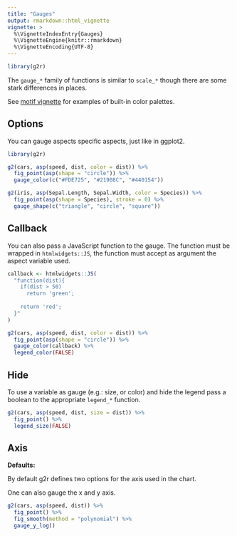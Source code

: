 ```yaml
---
title: "Gauges"
output: rmarkdown::html_vignette
vignette: >
  %\VignetteIndexEntry{Gauges}
  %\VignetteEngine{knitr::rmarkdown}
  %\VignetteEncoding{UTF-8}
---
```


```r
library(g2r)
```

The `gauge_*` family of functions is similar to `scale_*` though there are some stark differences in places.

See [motif vignette](motif.html) for examples of built-in color palettes.

## Options

You can gauge aspects specific aspects, just like in ggplot2.

```r
library(g2r)

g2(cars, asp(speed, dist, color = dist)) %>% 
  fig_point(asp(shape = "circle")) %>% 
  gauge_color(c("#FDE725", "#21908C", "#440154"))
```

```r
g2(iris, asp(Sepal.Length, Sepal.Width, color = Species)) %>% 
  fig_point(asp(shape = Species), stroke = 0) %>% 
  gauge_shape(c("triangle", "circle", "square"))
```

## Callback

You can also pass a JavaScript function to the gauge. The function must be wrapped in `htmlwidgets::JS`, the function must accept as argument the aspect variable used.

```r
callback <- htmlwidgets::JS(
  "function(dist){
    if(dist > 50)
      return 'green';
    
    return 'red';
  }"
)

g2(cars, asp(speed, dist, color = dist)) %>% 
  fig_point(asp(shape = "circle")) %>% 
  gauge_color(callback) %>% 
  legend_color(FALSE)
```

## Hide

To use a variable as gauge (e.g.: size, or color) and hide the legend pass a boolean to the appropriate `legend_*` function.

```r
g2(cars, asp(speed, dist, size = dist)) %>% 
  fig_point() %>% 
  legend_size(FALSE)
```

## Axis

__Defaults:__

By default g2r defines two options for the axis used in the chart.

One can also gauge the x and y axis.

```r
g2(cars, asp(speed, dist)) %>% 
  fig_point() %>%
  fig_smooth(method = "polynomial") %>%  
  gauge_y_log()
```
